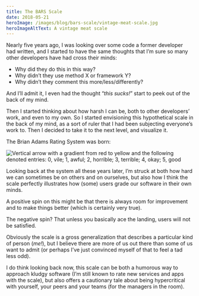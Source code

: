 ```yaml
---
title: The BARS Scale
date: 2018-05-21
heroImage: /images/blog/bars-scale/vintage-meat-scale.jpg
heroImageAltText: A vintage meat scale
---
```


Nearly five years ago, I was looking over some code a former developer had written, and I started to have the same thoughts that I’m sure so many other developers have had cross their minds:

* Why did they do this in this way?
* Why didn’t they use method X or framework Y?
* Why didn’t they comment this more/less/differently?

And I’ll admit it, I even had the thought “*this sucks!*” start to peek out of the back of my mind.

Then I started thinking about how harsh I can be, both to other developers’ work, and even to my own. So I started envisioning this hypothetical scale in the back of my mind, as a sort of ruler that I had been subjecting everyone’s work to. Then I decided to take it to the next level, and visualize it.

The Brian Adams Rating System was born:

<img src="/images/blog/bars-scale/bars-scale.jpg" class="center" alt="Vertical arrow with a gradient from red to yellow and the following denoted entries: 0, vile; 1, awful; 2, horrible; 3, terrible; 4, okay; 5, good" />

Looking back at the system all these years later, I’m struck at both how hard we can sometimes be on others and on ourselves, but also how I think the scale perfectly illustrates how (some) users grade our software in their own minds.

A positive spin on this might be that there is always room for improvement and to make things better (which is certainly very true).

The negative spin? That unless you basically ace the landing, users will not be satisfied.

Obviously the scale is a gross generalization that describes a particular kind of person (*me!*), but I believe there are more of us out there than some of us want to admit (or perhaps I’ve just convinced myself of that to feel a tad less odd).

I do think looking back now, this scale can be both a humorous way to approach kludgy software (I’m still known to rate new services and apps with the scale), but also offers a cautionary tale about being hypercritical with yourself, your peers and your teams (for the managers in the room).